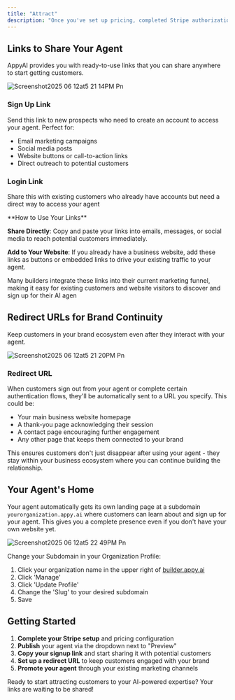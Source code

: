 ```yaml
---
title: "Attract"
description: "Once you've set up pricing, completed Stripe authorization, and published your agent - you can start attracting customers to your agent with shareable links. Attract is where you'll get the URLs to promote your agent and drive signups."
---
```


## Links to Share Your Agent

AppyAI provides you with ready-to-use links that you can share anywhere to start getting customers.

![Screenshot2025 06 12at5 21 14PM Pn](/images/Screenshot2025-06-12at5.21.14PM.png)

### Sign Up Link

Send this link to new prospects who need to create an account to access your agent. Perfect for:

- Email marketing campaigns
- Social media posts
- Website buttons or call-to-action links
- Direct outreach to potential customers

### Login Link

Share this with existing customers who already have accounts but need a direct way to access your agent

<Tip>
  **How to Use Your Links**

  **Share Directly**: Copy and paste your links into emails, messages, or social media to reach potential customers immediately.

  **Add to Your Website**: If you already have a business website, add these links as buttons or embedded links to drive your existing traffic to your agent.

  Many builders integrate these links into their current marketing funnel, making it easy for existing customers and website visitors to discover and sign up for their AI agen
</Tip>

## Redirect URLs for Brand Continuity

Keep customers in your brand ecosystem even after they interact with your agent.

![Screenshot2025 06 12at5 21 20PM Pn](/images/Screenshot2025-06-12at5.21.20PM.png)

### Redirect URL

When customers sign out from your agent or complete certain authentication flows, they'll be automatically sent to a URL you specify. This could be:

- Your main business website homepage
- A thank-you page acknowledging their session
- A contact page encouraging further engagement
- Any other page that keeps them connected to your brand

This ensures customers don't just disappear after using your agent - they stay within your business ecosystem where you can continue building the relationship.

## Your Agent's Home

Your agent automatically gets its own landing page at a subdomain `yourorganization.appy.ai` where customers can learn about and sign up for your agent. This gives you a complete presence even if you don't have your own website yet.

![Screenshot2025 06 12at5 22 49PM Pn](/images/Screenshot2025-06-12at5.22.49PM.png)

<Note>
  Change your Subdomain in your Organization Profile:

  1. Click your organization name in the upper right of [builder.appy.ai](http://builder.appy.ai)
  2. Click 'Manage'
  3. Click 'Update Profile'
  4. Change the 'Slug' to your desired subdomain
  5. Save
</Note>

## Getting Started

1. **Complete your Stripe setup** and pricing configuration
2. **Publish** your agent via the dropdown next to "Preview"
3. **Copy your signup link** and start sharing it with potential customers
4. **Set up a redirect URL** to keep customers engaged with your brand
5. **Promote your agent** through your existing marketing channels

Ready to start attracting customers to your AI-powered expertise? Your links are waiting to be shared\!